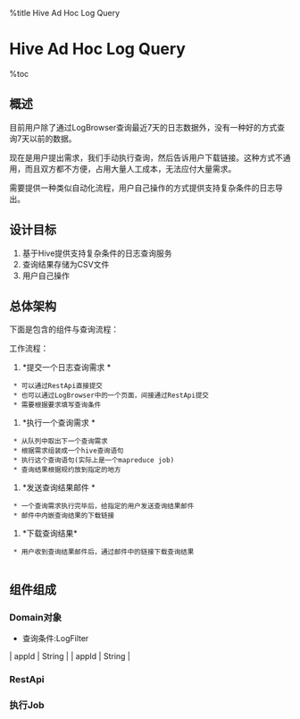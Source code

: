 %title Hive Ad Hoc Log Query

= Hive Ad Hoc Log Query =

%toc

==概述 ==

目前用户除了通过LogBrowser查询最近7天的日志数据外，没有一种好的方式查询7天以前的数据。

现在是用户提出需求，我们手动执行查询，然后告诉用户下载链接。这种方式不通用，而且双方都不方便，占用大量人工成本，无法应付大量需求。

需要提供一种类似自动化流程，用户自己操作的方式提供支持复杂条件的日志导出。

==设计目标 ==
# 基于Hive提供支持复杂条件的日志查询服务
# 查询结果存储为CSV文件
# 用户自己操作

==总体架构 ==
下面是包含的组件与查询流程：

{{hiveadhoclogquery.png}}

工作流程：
# *提交一个日志查询需求 *
  * 可以通过RestApi直接提交
  * 也可以通过LogBrowser中的一个页面，间接通过RestApi提交
  * 需要根据要求填写查询条件
# *执行一个查询需求 *
  * 从队列中取出下一个查询需求
  * 根据需求组装成一个hive查询语句
  * 执行这个查询语句(实际上是一个mapreduce job)
  * 查询结果根据规约放到指定的地方
# *发送查询结果邮件 *
  * 一个查询需求执行完毕后，给指定的用户发送查询结果邮件
  * 邮件中内嵌查询结果的下载链接
# *下载查询结果*
  * 用户收到查询结果邮件后，通过邮件中的链接下载查询结果
  

==组件组成 ==

===Domain对象 ===
* 查询条件:LogFilter
| appId | String |
| appId | String |

===RestApi ===

===执行Job ===

